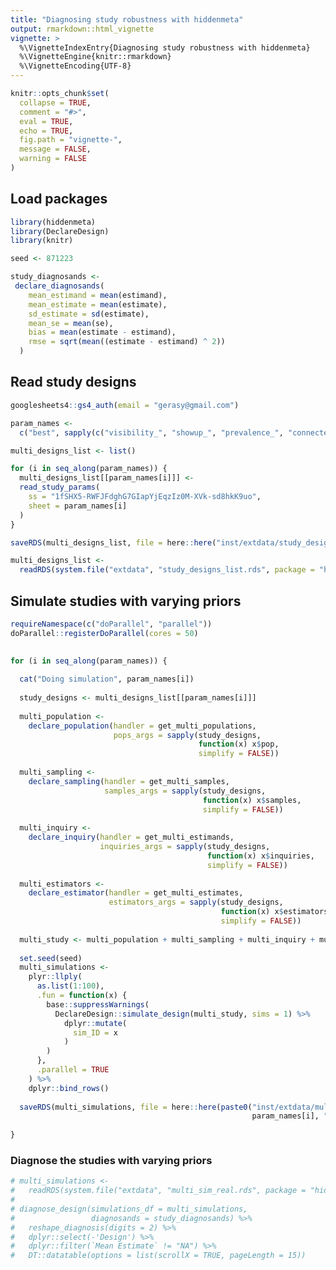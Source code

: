 ```yaml
---
title: "Diagnosing study robustness with hiddenmeta"
output: rmarkdown::html_vignette
vignette: >
  %\VignetteIndexEntry{Diagnosing study robustness with hiddenmeta}
  %\VignetteEngine{knitr::rmarkdown}
  %\VignetteEncoding{UTF-8}
---
```


```r
knitr::opts_chunk$set(
  collapse = TRUE,
  comment = "#>",
  eval = TRUE,
  echo = TRUE,
  fig.path = "vignette-",
  message = FALSE,
  warning = FALSE
)

```

## Load packages

```r

library(hiddenmeta)
library(DeclareDesign)
library(knitr)

seed <- 871223

study_diagnosands <-
 declare_diagnosands(
    mean_estimand = mean(estimand),
    mean_estimate = mean(estimate),
    sd_estimate = sd(estimate),
    mean_se = mean(se),
    bias = mean(estimate - estimand),
    rmse = sqrt(mean((estimate - estimand) ^ 2))
  )

```

## Read study designs

```r

googlesheets4::gs4_auth(email = "gerasy@gmail.com")

param_names <- 
  c("best", sapply(c("visibility_", "showup_", "prevalence_", "connectedness_"), paste0, 1:2))

multi_designs_list <- list()

for (i in seq_along(param_names)) {
  multi_designs_list[[param_names[i]]] <- 
  read_study_params(
    ss = "1fSHX5-RWFJFdghG7GIapYjEqzIz0M-XVk-sd8hkK9uo",
    sheet = param_names[i]
  )
}

saveRDS(multi_designs_list, file = here::here("inst/extdata/study_designs_list.rds"))

```

```r

multi_designs_list <- 
  readRDS(system.file("extdata", "study_designs_list.rds", package = "hiddenmeta"))

```


## Simulate studies with varying priors

```r

requireNamespace(c("doParallel", "parallel"))
doParallel::registerDoParallel(cores = 50)
  

for (i in seq_along(param_names)) {
  
  cat("Doing simulation", param_names[i])
  
  study_designs <- multi_designs_list[[param_names[i]]]
  
  multi_population <- 
    declare_population(handler = get_multi_populations, 
                       pops_args = sapply(study_designs, 
                                          function(x) x$pop, 
                                          simplify = FALSE))
  
  multi_sampling <- 
    declare_sampling(handler = get_multi_samples,
                     samples_args = sapply(study_designs, 
                                           function(x) x$samples, 
                                           simplify = FALSE)) 
  
  multi_inquiry <- 
    declare_inquiry(handler = get_multi_estimands, 
                    inquiries_args = sapply(study_designs, 
                                            function(x) x$inquiries, 
                                            simplify = FALSE)) 
  
  multi_estimators <-
    declare_estimator(handler = get_multi_estimates,
                      estimators_args = sapply(study_designs, 
                                               function(x) x$estimators, 
                                               simplify = FALSE))
  
  multi_study <- multi_population + multi_sampling + multi_inquiry + multi_estimators
  
  set.seed(seed)
  multi_simulations <-
    plyr::llply(
      as.list(1:100),
      .fun = function(x) {
        base::suppressWarnings(
          DeclareDesign::simulate_design(multi_study, sims = 1) %>%
            dplyr::mutate(
              sim_ID = x
            )
        )
      },
      .parallel = TRUE
    ) %>%
    dplyr::bind_rows()
  
  saveRDS(multi_simulations, file = here::here(paste0("inst/extdata/multi_sim_real_",
                                                      param_names[i], ".rds")))
  
}

```

### Diagnose the studies with varying priors


```r

# multi_simulations <- 
#   readRDS(system.file("extdata", "multi_sim_real.rds", package = "hiddenmeta"))
# 
# diagnose_design(simulations_df = multi_simulations, 
#                 diagnosands = study_diagnosands) %>% 
#   reshape_diagnosis(digits = 2) %>%
#   dplyr::select(-'Design') %>%
#   dplyr::filter(`Mean Estimate` != "NA") %>% 
#   DT::datatable(options = list(scrollX = TRUE, pageLength = 15))


```
